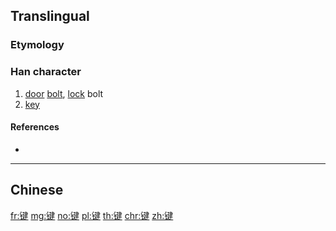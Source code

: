 {{character info/new}}
{{also|鍵}}
==Translingual==

===Etymology===
{{Han simp|鍵|f=釒|t=钅}}

===Han character===
{{Han char|rn=167|rad=钅|as=08|sn=13|four=|canj=CNKQ,OPNKQ,XCNKQ|ids=⿰钅建}}

# [[door]] [[bolt]], [[lock]] bolt
# [[key]]

====References====
* {{Han ref|kx=1328.061|hdz=64225.080|uh=952E|ud=38190}}

----

==Chinese==
{{zh-see|鍵}}

[[fr:键]]
[[mg:键]]
[[no:键]]
[[pl:键]]
[[th:键]]
[[chr:键]]
[[zh:键]]